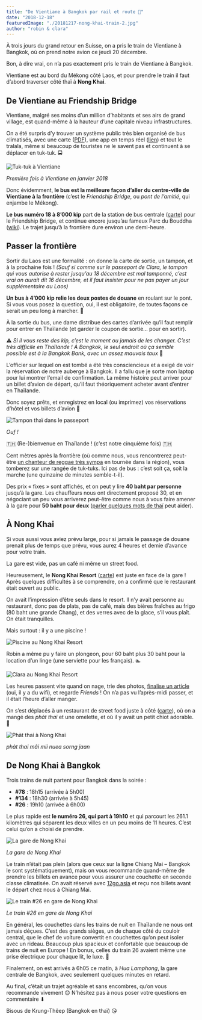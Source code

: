 ```yaml
---
title: "De Vientiane à Bangkok par rail et route 🚂"
date: "2018-12-18"
featuredImage: "./20181217-nong-khai-train-2.jpg"
author: "robin & clara"
---
```


À trois jours du grand retour en Suisse, on a pris le train de Vientiane à Bangkok, où on prend notre avion ce jeudi 20 décembre.

Bon, à dire vrai, on n’a pas exactement pris le train de Vientiane à Bangkok.

Vientiane est au bord du Mékong côté Laos, et pour prendre le train il faut d’abord traverser côté thaï à **Nong Khai**.

## De Vientiane au Friendship Bridge

Vientiane, malgré ses moins d’un million d’habitants et ses airs de grand village, est quand-même à la hauteur d’une capitale niveau infrastructures.

On a été surpris d’y trouver un système public très bien organisé de bus climatisés, avec une carte ([PDF](https://www.laos-guide-999.com/support-files/city-bus-routes-sm.pdf)), une app en temps réel ([lien](https://lao.busnavi.asia/)) et tout le tralala, même si beaucoup de touristes ne le savent pas et continuent à se déplacer en tuk-tuk. 🚍

![Tuk-tuk à Vientiane](./20180115-vientiane-arrivee.jpg)

_Première fois à Vientiane en janvier 2018_

Donc évidemment, **le bus est la meilleure façon d’aller du centre-ville de Vientiane à la frontière** (c’est le _Friendship Bridge_, ou _pont de l’amitié_, qui enjambe le Mékong).

**Le bus numéro 18 à 8’000 kip** part de la station de bus centrale ([carte](https://www.openstreetmap.org/node/6129645736)) pour le Friendship Bridge, et continue encore jusqu’au fameux Parc du Bouddha ([wiki](https://fr.wikipedia.org/wiki/Parc_du_Bouddha)). Le trajet jusqu’à la frontière dure environ une demi-heure.

## Passer la frontière

Sortir du Laos est une formalité : on donne la carte de sortie, un tampon, et à la prochaine fois ! _(Sauf si comme sur le passeport de Clara, le tampon qui vous autorise à rester jusqu’au 18 décembre est mal tamponné, c’est vrai on aurait dit 16 décembre, et il faut insister pour ne pas payer un jour supplémentaire au Laos)_

**Un bus à 4’000 kip relie les deux postes de douane** en roulant sur le pont. Si vous vous posez la question, oui, il est obligatoire, de toutes façons ce serait un peu long à marcher. 🌉

À la sortie du bus, une dame distribue des cartes d’arrivée qu’il faut remplir pour entrer en Thaïlande (et garder le coupon de sortie… pour en sortir).

⚠ _Si il vous reste des kip, c’est le moment ou jamais de les changer. C’est très difficile en Thaïlande ! À Bangkok, le seul endroit où ça semble possible est à la Bangkok Bank, avec un assez mauvais taux_ 💸

L’officier sur lequel on est tombé a été très consciencieux et a exigé de voir la réservation de notre auberge à Bangkok. Il a fallu que je sorte mon laptop pour lui montrer l’email de confirmation. La même histoire peut arriver pour un billet d’avion de départ, qu’il faut théoriquement acheter avant d’entrer en Thaïlande.

Donc soyez prêts, et enregistrez en local (ou imprimez) vos réservations d’hôtel et vos billets d’avion 🎫

![Tampon thaï dans le passeport](./20181218-nong-khai-tampon.jpg)

_Ouf !_

🇹🇭 (Re-)bienvenue en Thaïlande ! (c’est notre cinquième fois) 🇹🇭

Cent mètres après la frontière (où comme nous, vous rencontrerez peut-être [un chanteur de reggae très sympa](https://www.youtube.com/watch?v=excecxJeeVI) en tournée dans la région), vous tomberez sur une rangée de tuk-tuks. Ici pas de bus : c’est soit ça, soit la marche (une quinzaine de minutes semble-t-il).

Des prix « fixes » sont affichés, et on peut y lire **40 baht par personne** jusqu’à la gare. Les chauffeurs nous ont directement proposé 30, et en négociant un peu vous arriverez peut-être comme nous à vous faire amener à la gare pour **50 baht pour deux** ([parler quelques mots de thaï](https://eaudepoisson.com/2018/12/07/chiang-mai-episode-4-apprendre-le-thai/) peut aider).

## À Nong Khai

Si vous aussi vous aviez prévu large, pour si jamais le passage de douane prenait plus de temps que prévu, vous aurez 4 heures et demie d’avance pour votre train.

La gare est vide, pas un café ni même un street food.

Heureusement, le **Nong Khai Resort** ([carte](https://www.openstreetmap.org/node/4698375182)) est juste en face de la gare ! Après quelques difficultés à se comprendre, on a confirmé que le restaurant était ouvert au public.

On avait l’impression d’être seuls dans le resort. Il n’y avait personne au restaurant, donc pas de plats, pas de café, mais des bières fraîches au frigo (80 baht une grande Chang), et des verres avec de la glace, s’il vous plaît. On était tranquilles.

Mais surtout : il y a une piscine !

![Piscine au Nong Khai Resort](./20181217-nong-khai-resort-piscine.jpg)

Robin a même pu y faire un plongeon, pour 60 baht plus 30 baht pour la location d’un linge (une serviette pour les français). 🏊

![Clara au Nong Khai Resort](./20181217-nong-khai-resort.jpg)

Les heures passent vite quand on nage, trie des photos, [finalise un article](/chiang-mai-episode-6-manger-dehors/) (oui, il y a du wifi), et regarde _Friends_ ! On n’a pas vu l’après-midi passer, et il était l’heure d’aller manger.

On s’est déplacés à un restaurant de street food juste à côté ([carte](https://www.openstreetmap.org/node/4712666792)), où on a mangé des _phàt thai_ et une omelette, et où il y avait un petit chiot adorable. 🐶

![Phàt thai à Nong Khai](./20181217-nong-khai-resto.jpg)

_phàt thai mâi mii nuea sorng jaan_

## De Nong Khai à Bangkok

Trois trains de nuit partent pour Bangkok dans la soirée :

- **#78** : 18h15 (arrivée à 5h00)
- **#134** : 18h30 (arrivée à 5h45)
- **#26** : 19h10 (arrivée à 6h00)

Le plus rapide est **le numéro 26, qui part à 19h10** et qui parcourt les 261.1 kilomètres qui séparent les deux villes en un peu moins de 11 heures. C’est celui qu’on a choisi de prendre.

![La gare de Nong Khai](./20181217-nong-khai-gare.jpg)

_La gare de Nong Khai_

Le train n’était pas plein (alors que ceux sur la ligne Chiang Mai – Bangkok le sont systématiquement), mais on vous recommande quand-même de prendre les billets en avance pour vous assurer une couchette en seconde classe climatisée. On avait réservé avec [12go.asia](http://12go.asia) et reçu nos billets avant le départ chez nous à Chiang Mai.

![Le train #26 en gare de Nong Khai](./20181217-nong-khai-train-1.jpg)

_Le train #26 en gare de Nong Khai_

En général, les couchettes dans les trains de nuit en Thaïlande ne nous ont jamais déçues. C’est des grands sièges, un de chaque côté du couloir central, que le chef de voiture convertit en couchettes qu’on peut isoler avec un rideau. Beaucoup plus spacieux et confortable que beaucoup de trains de nuit en Europe ! En bonus, celles du train 26 avaient même une prise électrique pour chaque lit, le luxe. 🔌

Finalement, on est arrivés à 6h05 ce matin, à _Hua Lamphong_, la gare centrale de Bangkok, avec seulement quelques minutes en retard.

Au final, c’était un trajet agréable et sans encombres, qu’on vous recommande vivement 😊 N’hésitez pas à nous poser votre questions en commentaire ⬇

Bisous de Krung-Thêep (Bangkok en thaï) 😘
